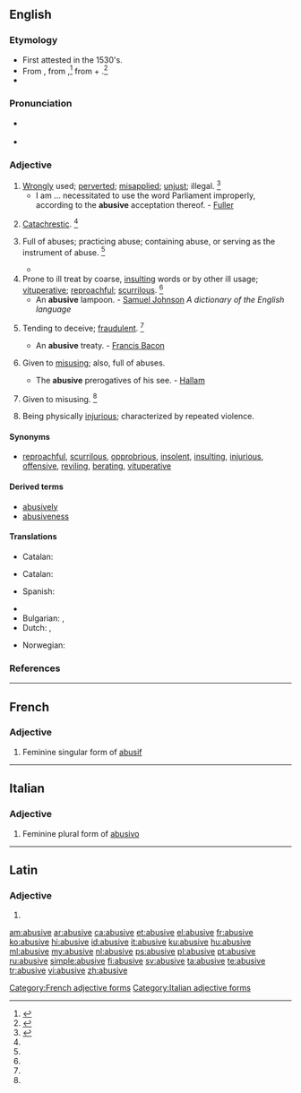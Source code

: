 ==English==

===Etymology===
* First attested in the 1530's.
* From {{etyl|fr|en}} {{term|abusif|lang=fr}}, from {{etyl|la|en}} {{term/t|la|abūsīvus}},<ref name=RHD>{{reference-book | last =| first = | authorlink =  | coauthors =  | editor =Urdang, Laurence    | others =  | title = The Random House College Dictionary | origdate =  | origyear = 1975| origmonth =  | url =  | format =  | accessdate =  | accessyear =  | accessmonth =  | edition =  | date =  | year =1984| month =  | publisher =Random House, Inc.  | location = New York, NY | language =  | id =  | doi = | isbn =0-394-43600-8 | lccn = | ol = | pages =6| chapter =  | chapterurl =  | quote =}}</ref> from {{term|abusus|lang=la}} + {{term|-ivus||-ive|lang=la}}.<ref name=WI3>{{reference-book | last =| first = | authorlink =  | coauthors =  | editor =Gove, Philip Babcock    | others =  | title = Webster's Third International Dictionary of the English Language Unabridged | origdate =  | origyear = 1909 | origmonth =  | url =  | format =  | accessdate =  | accessyear =  | accessmonth =  | edition =  | date =  | year =1976  | month =  | publisher =G. & C. Merriam Co.  | location = Springfield, MA | language =  | id =  | doi = | isbn =0-87779-101-5 | lccn = | ol = | pages =8| chapter =  | chapterurl =  | quote =}}</ref>
* {{suffix|abuse|ive}}

===Pronunciation===
* {{a|RP}} {{IPA|/əˈbjuː.sɪv/}}
* {{a|US}} {{IPA|/əˈbju.sɪv/|/əˈbju.zɪv/}}

===Adjective===
{{en-adj}}

# [[wrongly|Wrongly]] used; [[perverted]]; [[misapplied]]; [[unjust]]; illegal. {{defdate|First attested in the mid 16<sup>th</sup> century.}}<ref name=SOED>{{reference-book | last =| first = | authorlink =  | coauthors =  | editor =Brown, Lesley  | others =  | title = The Shorter Oxford English Dictionary | origdate =  | origyear = 1933| origmonth =  | url =  | format =  | accessdate =  | accessyear =  | accessmonth =  | edition = 5th | date =  | year =2003| month =  | publisher =Oxford University Press  | location =Oxford, UK | language =  | id =  | doi = | isbn =978-0-19-860575-7 | lccn = | ol = | pages =10| chapter =  | chapterurl =  | quote =}}</ref>
#* I am ... necessitated to use the word Parliament improperly, according to the '''abusive''' acceptation thereof. - [[Fuller]]
# {{context|archaic|lang=en}} [[catachrestic|Catachrestic]]. {{defdate|First attested in the mid 16<sup>th</sup> century.}}<ref name=SOED/>
# {{context|archaic|lang=en}} Full of abuses; practicing abuse; containing abuse, or serving as the instrument of abuse. {{defdate|First attested in the late 16<sup>th</sup> century.}}<ref name=SOED/>
#* {{quote-book|year=1589|author={{w|Thomas Nashe}}|title=The Anatomy of Absurdity|passage=...to begin in this vacation the foundation of a trifling subject which might shroud in his leaves the '''abusive''' enormities of these our times.}}
# Prone to ill treat by coarse, [[insulting]] words or by other ill usage; [[vituperative]]; [[reproachful]]; [[scurrilous]]. {{defdate|First attested in the early 17<sup>th</sup> century.}}<ref name=SOED/>
#* An '''abusive''' lampoon. - [[w:Samuel Johnson|Samuel Johnson]] ''A dictionary of the English language''
# {{context|obsolete|lang=en}} Tending to deceive; [[fraudulent]]. {{defdate|Attested only from the early to mid 17<sup>th</sup> century.}}<ref name=SOED/>
#* An '''abusive''' treaty. - [[w:Francis Bacon|Francis Bacon]]
# {{context|archaic|lang=en}} Given to [[misusing]]; also, full of abuses.
#* The '''abusive''' prerogatives of his see. - [[w:Henry Hallam|Hallam]]
# {{context|obsolete|lang=en}} Given to misusing. {{defdate|Attested only in the mid 17<sup>th</sup> century.}}<ref name=SOED/>
# Being physically [[injurious]]; characterized by repeated violence.

====Synonyms====
{{checksense}}
* [[reproachful]], [[scurrilous]], [[opprobrious]], [[insolent]], [[insulting]], [[injurious]], [[offensive]], [[reviling]], [[berate| berating]], [[vituperative]]

====Derived terms====
* [[abusively]]
* [[abusiveness]]

====Translations====
{{trans-top|wrongly used}}
* Catalan: {{t|ca|abusiu}}
{{trans-mid}}
{{trans-bottom}}

{{trans-top|practicing abuse}}
* Catalan: {{t|ca|abusiu}}
{{trans-mid}}
* Spanish: {{t+|es|abusivo}}
{{trans-bottom}}

{{trans-top|containing abuse}}
{{trans-mid}}
{{trans-bottom}}

{{checktrans-top}}
* {{trreq|sh}}
* Bulgarian: {{t|bg|оскърбителен}}, {{t|bg|обиден}}
* Dutch: {{t+|nl|grof}}, {{t+|nl|ruw}}
{{trans-mid}}
* Norwegian: {{t+|no|grov}}
{{trans-bottom}}

===References===
<references/>

----

==French==

===Adjective===
{{head|fr|g=f}}

# Feminine singular form of [[abusif]]

[[Category:French adjective forms]]

----

==Italian==

===Adjective===
{{head|it}} {{f}}

# Feminine plural form of [[abusivo]]

[[Category:Italian adjective forms]]

----

==Latin==

===Adjective===
{{la-adj-form|abūsīve}}

# {{inflection of|abūsīvus||voc|m|s|lang=la}}

[[am:abusive]]
[[ar:abusive]]
[[ca:abusive]]
[[et:abusive]]
[[el:abusive]]
[[fr:abusive]]
[[ko:abusive]]
[[hi:abusive]]
[[id:abusive]]
[[it:abusive]]
[[ku:abusive]]
[[hu:abusive]]
[[ml:abusive]]
[[my:abusive]]
[[nl:abusive]]
[[ps:abusive]]
[[pl:abusive]]
[[pt:abusive]]
[[ru:abusive]]
[[simple:abusive]]
[[fi:abusive]]
[[sv:abusive]]
[[ta:abusive]]
[[te:abusive]]
[[tr:abusive]]
[[vi:abusive]]
[[zh:abusive]]